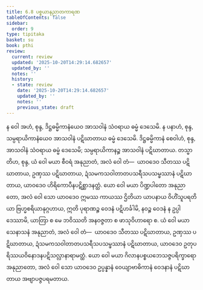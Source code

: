 ```yaml
---
title: 6.8 ပစ္စယာနုညာတကာရဏ
tableOfContents: false
sidebar:
  order: 9
type: tipitaka
basket: su
book: pthi
review:
  current: review
  updated: '2025-10-20T14:29:14.682657'
  updated_by: ''
  notes: ''
  history:
  - state: review
    date: '2025-10-20T14:29:14.682657'
    updated_by: ''
    notes: ''
    previous_state: draft
---
```



<DynamicBreadcrumb />


<ReviewStatus review={frontmatter.review} showDetails={true} />

<HypothesisAnnotation frontmatter={frontmatter} />

<Division number="182" book="pthi" e="ch" v="8" p="107">

<Paragraph number="360" book="pthi">
န ဝေါ အဟံ, စုန္ဒ, ဒိဋ္ဌဓမ္မိကာနံယေဝ အာသဝါနံ သံဝရာယ ဓမ္မံ ဒေသေမိ. န ပနာဟံ, စုန္ဒ, သမ္ပရာယိကာနံယေဝ အာသဝါနံ ပဋိဃာတာယ ဓမ္မံ ဒေသေမိ. ဒိဋ္ဌဓမ္မိကာနံ စေဝါဟံ, စုန္ဒ, အာသဝါနံ သံဝရာယ ဓမ္မံ ဒေသေမိ; သမ္ပရာယိကာနဉ္စ အာသဝါနံ ပဋိဃာတာယ. တသ္မာတိဟ, စုန္ဒ, ယံ ဝေါ မယာ စီဝရံ အနုညာတံ, အလံ ဝေါ တံ—  ယာဝဒေဝ သီတဿ ပဋိဃာတာယ, ဥဏှဿ ပဋိဃာတာယ, ဍံသမကသဝါတာတပသရီသပသမ္ဖဿာနံ ပဋိဃာတာယ, ယာဝဒေဝ ဟိရိကောပီနပဋိစ္ဆာဒနတ္ထံ. ယော ဝေါ မယာ ပိဏ္ဍပါတော အနုညာတော, အလံ ဝေါ သော ယာဝဒေဝ ဣမဿ ကာယဿ ဌိတိယာ ယာပနာယ ဝိဟိံသူပရတိယာ ဗြဟ္မစရိယာနုဂ္ဂဟာယ, ဣတိ ပုရာဏဉ္စ ဝေဒနံ ပဋိဟင်္ခါမိ, နဝဉ္စ ဝေဒနံ န ဥပ္ပါဒေဿာမိ, ယာတြာ စ မေ ဘဝိဿတိ အနဝဇ္ဇတာ စ ဖာသုဝိဟာရော စ. ယံ ဝေါ မယာ သေနာသနံ အနုညာတံ, အလံ ဝေါ တံ—  ယာဝဒေဝ သီတဿ ပဋိဃာတာယ, ဥဏှဿ ပဋိဃာတာယ, ဍံသမကသဝါတာတပသရီသပသမ္ဖဿာနံ ပဋိဃာတာယ, ယာဝဒေဝ ဥတုပရိဿယဝိနောဒနပဋိသလ္လာနာရာမတ္ထံ. ယော ဝေါ မယာ ဂိလာနပစ္စယဘေသဇ္ဇပရိက္ခာရော အနုညာတော, အလံ ဝေါ သော ယာဝဒေဝ ဥပ္ပန္နာနံ ဝေယျာဗာဓိကာနံ ဝေဒနာနံ ပဋိဃာတာယ အဗျာပဇ္ဇပရမတာယ.
</Paragraph>
</Division>